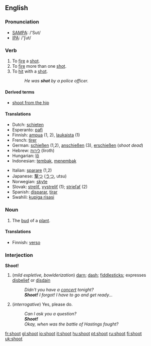 ==English==
=== Pronunciation ===
*[[w:SAMPA|SAMPA]]: /'Sut/
*[[w:IPA|IPA]]: /'ʃut/

===Verb===
{{irregverb|'''to shoot'''|'''[[shoots]]'''|'''[[shot]]'''|'''[[shot]]'''|'''[[shooting]]'''}}
# To [[fire]] a [[shot]].
# To [[fire]] more than one [[shot]].
# To [[hit]] with a [[shot]].
#:''He was '''shot''' by a police officer.''

====Derived terms====
*[[shoot from the hip]]

====Translations====
{{top}}
*Dutch: [[schieten]]
*Esperanto: [[pafi]]
*Finnish: [[ampua]] (1, 2), [[laukaista]] (1)
*French: [[tirer]]
*German: [[schießen]] (1,2), [[anschießen]] (3), [[erschießen]] (''shoot dead'')
*Hebrew: [[לירות]] (liroth)
*Hungarian: [[lő]]
*Indonesian: [[tembak]], [[tembak|menembak]]
{{mid}}
*Italian: [[sparare]] (1,2)
*Japanese: [[撃つ]] ([[うつ]], utsu)
*Norwegian: [[skyte]]
*Slovak: [[streliť]], [[vystreliť]] (1); [[strieľať]] (2)
*Spanish: [[disparar]], [[tirar]]
*Swahili: [[kupiga risasi]]
{{bottom}}

=== Noun ===
{{en-noun|shoot|shoots}}
# The [[bud]] of a [[plant]].

====Translations====
{{top}}
*Finnish: [[verso]]
{{mid}}
{{bottom}}

=== Interjection ===
'''Shoot!'''
# (''mild expletive, bowlderization'') [[darn]]; [[dash]]; [[fiddlesticks]]; expresses [[disbelief]] or [[disdain]]
#: ''Didn't you have a [[concert]] tonight?''
#: '''''Shoot!''' I forgot! I have to go and get ready...''
# (''interrogative'') Yes, please do.
#: ''Can I ask you a question?''
#: '''''Shoot!'''''
#: ''Okay, when was the battle of Hastings fought?''

[[fr:shoot]]
[[gl:shoot]]
[[io:shoot]]
[[it:shoot]]
[[hu:shoot]]
[[pt:shoot]]
[[ru:shoot]]
[[fi:shoot]]
[[uk:shoot]]